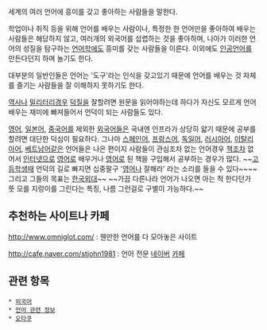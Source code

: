 세계의 여러 언어에 흥미를 갖고 좋아하는 사람들을 말한다. 

학업이나 취직 등을 위해 언어를 배우는 사람이나, 특정한 한 언어만을 좋아하여 배우는 사람들은 해당하지 않고, 여러개의 외국어를 섭렵하는 것을 좋아하며, 나아가 이러한 언어의 성질을 탐구하는 [[언어학]]에도 흥미를 갖는 사람들을 이른다. 이외에도 [[인공언어]]를 만든다던지 하며 놀기도 한다.

대부분의 일반인들은 언어는 '도구'라는 인식을 갖고있기 때문에 언어를 배우는 것 자체를 즐기는 사람들을 잘 이해하지 못하기도 한다.

[[역사]]나 [[밀리터리]]경우 [[덕질]]을 잘할려면 원문을 읽어야하는데 하다가 자신도 모르게 언어 배우는 재미에 빠져들어서 언덕이 되는 사람들도 있다.

[[영어]], [[일본어]], [[중국어]]를 제외한 [[외국어]]들은 국내엔 인프라가 상당히 얇기 때문에 공부를 할려면 대단한 덕심이 필요하다.
그나마 [[스페인어]], [[프랑스어]], [[독일어]], [[러시아어]], [[이탈리아어]], [[베트남어]]같은 언어들은 나은 편이지 사람들이 관심조차 없는 언어경우 [[책]]조차 없어서 [[인터넷]]으로 [[영어]]로 배우거나 [[영어]]로 된 책을 구입해서 공부하는 경우가 많다.
~~[[고등학생]]때 언덕의 길로 빠지면 십중팔구 '[[영어]]나 잘해라' 라는 소리를 들을 수 있다~~~~그리고 그들의 목표는 [[한국외대]]~~
~~가끔 다른나라 언어가 나오면 아는 척 한다던가 뜻 모를 지렁이를 그린다는 특징, 나름 그런걸로 구별이 가능하다.~~

== 추천하는 사이트나 카페 ==

http://www.omniglot.com/  : 웬만한 언어를 다 모아놓은 사이트

http://cafe.naver.com/stjohn1981  : 언어 전문 [[네이버]] [[카페]]


== 관련 항목 == 
 * [[외국어]] 
 * [[언어 관련 정보]] 
 * [[오타쿠]]


